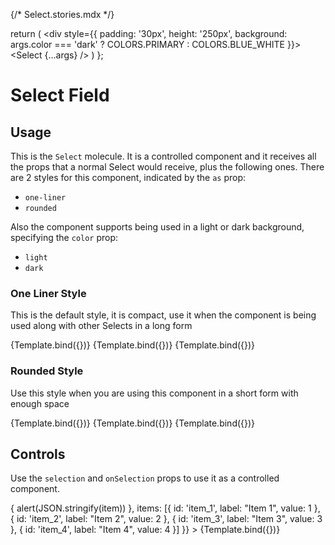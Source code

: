 {/* Select.stories.mdx */}



<Meta title="Molecules/Select" component={Select} />

  return (
    <div style={{
      padding: '30px',
      height: '250px',
      background: args.color === 'dark' ? COLORS.PRIMARY : COLORS.BLUE_WHITE
    }}>
      <Select {...args} />
    </div>
  )
};

# Select Field

##  Usage

This is the `Select` molecule. It is a controlled component and it receives all the props that a normal Select would receive, plus the following ones.
There are 2 styles for this component, indicated by the `as` prop:

- `one-liner`
- `rounded`

Also the component supports being used in a light or dark background, specifying the `color` prop:

- `light`
- `dark`

### One Liner Style

This is the default style, it is compact, use it when the component is being used along with other Selects in a long form

<Canvas withSource="open">
  <Story
    name="one-liner-light"
    args={{
      as: 'one-liner',
      color: 'light',
      placeholder: 'Placeholder',
      disabled: false,
      items: [{
        id: 'item_1',
        label: "Item 1",
        value: 1
      }, {
        id: 'item_2',
        label: "Item 2",
        value: 2
      }, {
        id: 'item_3',
        label: "Item 3",
        value: 3
      }, {
        id: 'item_4',
        label: "Item 4",
        value: 4
      }]
    }}
  >
    {Template.bind({})}
  </Story>
</Canvas>

<Canvas withSource="open">
  <Story
    name="one-liner-light-disabled"
    args={{
      as: 'one-liner',
      placeholder: 'Disabled',
      disabled: true,
      items: [{
        id: 'item_1',
        label: "Item 1",
        value: 1
      }, {
        id: 'item_2',
        label: "Item 2",
        value: 2
      }, {
        id: 'item_3',
        label: "Item 3",
        value: 3
      }, {
        id: 'item_4',
        label: "Item 4",
        value: 4
      }]
    }}
  >
    {Template.bind({})}
  </Story>
</Canvas>

<Canvas withSource="open">
  <Story
    name="one-liner-dark"
    args={{
      as: 'one-liner',
      color: 'dark',
      placeholder: 'Placeholder',
      disabled: false,
      items: [{
        id: 'item_1',
        label: "Item 1",
        value: 1
      }, {
        id: 'item_2',
        label: "Item 2",
        value: 2
      }, {
        id: 'item_3',
        label: "Item 3",
        value: 3
      }, {
        id: 'item_4',
        label: "Item 4",
        value: 4
      }]
    }}
  >
      {Template.bind({})}
    </Story>
</Canvas>

### Rounded Style

Use this style when you are using this component in a short form with enough space

<Canvas withSource="open">
  <Story
    name="rounded-light"
    args={{
      as: 'rounded',
      color: 'light',
      placeholder: 'Placeholder',
      disabled: false,
      items: [{
        id: 'item_1',
        label: "Item 1",
        value: 1
      }, {
        id: 'item_2',
        label: "Item 2",
        value: 2
      }, {
        id: 'item_3',
        label: "Item 3",
        value: 3
      }, {
        id: 'item_4',
        label: "Item 4",
        value: 4
      }]
    }}
  >
    {Template.bind({})}
  </Story>
</Canvas>

<Canvas withSource="open">
  <Story
    name="rounded-light-disabled"
    args={{
      as: 'rounded',
      color: 'light',
      placeholder: 'Placeholder',
      disabled: true,
      items: [{
        id: 'item_1',
        label: "Item 1",
        value: 1
      }, {
        id: 'item_2',
        label: "Item 2",
        value: 2
      }, {
        id: 'item_3',
        label: "Item 3",
        value: 3
      }, {
        id: 'item_4',
        label: "Item 4",
        value: 4
      }]
    }}
  >
    {Template.bind({})}
  </Story>
</Canvas>

<Canvas withSource="open">
  <Story
    name="rounded-dark"
    args={{
      as: 'rounded',
      color: 'dark',
      placeholder: 'Placeholder',
      disabled: false,
      items: [{
        id: 'item_1',
        label: "Item 1",
        value: 1
      }, {
        id: 'item_2',
        label: "Item 2",
        value: 2
      }, {
        id: 'item_3',
        label: "Item 3",
        value: 3
      }, {
        id: 'item_4',
        label: "Item 4",
        value: 4
      }]
    }}
  >
    {Template.bind({})}
  </Story>
</Canvas>

## Controls

Use the `selection` and `onSelection` props to use it as a controlled component.

<Canvas withSource="open">
  <Story
    name="controlled"
    args={{
      selection: 'item_3',
      onSelection: (item) => { alert(JSON.stringify(item)) },
      items: [{
        id: 'item_1',
        label: "Item 1",
        value: 1
      }, {
        id: 'item_2',
        label: "Item 2",
        value: 2
      }, {
        id: 'item_3',
        label: "Item 3",
        value: 3
      }, {
        id: 'item_4',
        label: "Item 4",
        value: 4
      }]
    }}
  >
    {Template.bind({})}
  </Story>
</Canvas>
